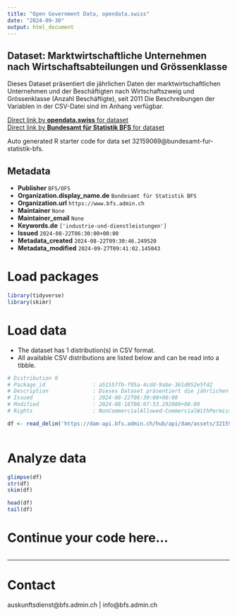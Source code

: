 ```yaml
---
title: "Open Government Data, opendata.swiss"
date: "2024-09-30"
output: html_document
---
```


## Dataset: Marktwirtschaftliche Unternehmen nach Wirtschaftsabteilungen und Grössenklasse

Dieses Dataset präsentiert die jährlichen Daten der marktwirtschaftlichen Unternehmen und der Beschäftigten nach Wirtschaftszweig und Grössenklasse (Anzahl Beschäftigte), seit 2011 Die Beschreibungen der Variablen in der CSV-Datei sind im Anhang verfügbar.

[Direct link by **opendata.swiss** for dataset](https://opendata.swiss/de/dataset/marktwirtschaftliche-unternehmen-nach-wirtschaftsabteilungen-und-grossenklasse6)<br>
[Direct link by **Bundesamt für Statistik BFS** for dataset](https://www.bfs.admin.ch/asset/de/ts-x-06.02.01.01)

Auto generated R starter code for data set 32159069@bundesamt-fur-statistik-bfs.

## Metadata

- **Publisher** `BFS/OFS`
- **Organization.display_name.de** `Bundesamt für Statistik BFS`
- **Organization.url** `https://www.bfs.admin.ch`
- **Maintainer** `None`
- **Maintainer_email** `None`
- **Keywords.de** `['industrie-und-dienstleistungen']`
- **Issued** `2024-08-22T06:30:00+00:00`
- **Metadata_created** `2024-08-22T09:30:46.249520`
- **Metadata_modified** `2024-09-27T09:41:02.145043`


# Load packages

```r

library(tidyverse)
library(skimr)

```

# Load data

-   The dataset has 1 distribution(s) in CSV format.
-   All available CSV distributions are listed below and can be read into a tibble.

```r

# Distribution 0
# Package_id               : a51557fb-f95a-4cdd-9abe-361d052e5fd2
# Description              : Dieses Dataset präsentiert die jährlichen Daten der marktwirtschaftlichen Unternehmen und der Beschäftigten nach Wirtschaftszweig und Grössenklasse (Anzahl Beschäftigte), seit 2011 Die Beschreibungen der Variablen in der CSV-Datei sind im Anhang verfügbar.
# Issued                   : 2024-08-22T06:30:00+00:00
# Modified                 : 2024-08-16T08:07:53.292000+00:00
# Rights                   : NonCommercialAllowed-CommercialWithPermission-ReferenceRequired

df <- read_delim('https://dam-api.bfs.admin.ch/hub/api/dam/assets/32159075/master')



```

# Analyze data

```r

glimpse(df)
str(df)
skim(df)

head(df)
tail(df)

```

# Continue your code here...

```r

```

------------------------------------------------------------------------

# Contact

auskunftsdienst@bfs.admin.ch | info@bfs.admin.ch

